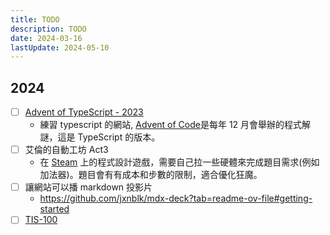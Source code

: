 ---
title: TODO
description: TODO
date: 2024-03-16
lastUpdate: 2024-05-10
---

## 2024

- [ ] [Advent of TypeScript - 2023](https://typehero.dev/aot-2023)
  - 練習 typescript 的網站, [Advent of Code](https://adventofcode.com/)是每年 12 月會舉辦的程式解謎，這是 TypeScript 的版本。
- [ ] 艾倫的自動工坊 Act3
  - 在 [Steam](https://store.steampowered.com/app/1289990/_/?l=tchinese) 上的程式設計遊戲，需要自己拉一些硬體來完成題目需求(例如加法器)。題目會有有成本和步數的限制，適合優化狂魔。
- [ ] 讓網站可以播 markdown 投影片
  - https://github.com/jxnblk/mdx-deck?tab=readme-ov-file#getting-started
- [ ] [TIS-100](https://store.steampowered.com/app/370360/TIS100/)
